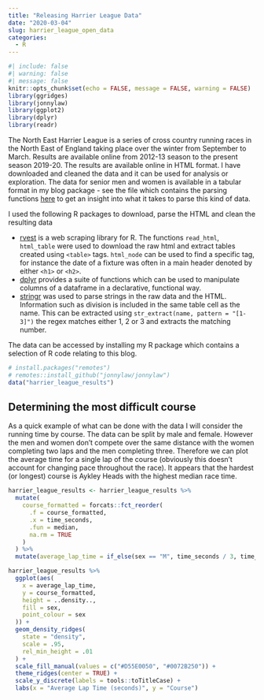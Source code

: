 ```yaml
---
title: "Releasing Harrier League Data"
date: "2020-03-04"
slug: harrier_league_open_data
categories:
  - R
---
```


```r
#| include: false
#| warning: false
#| message: false
knitr::opts_chunk$set(echo = FALSE, message = FALSE, warning = FALSE)
library(ggridges)
library(jonnylaw)
library(ggplot2)
library(dplyr)
library(readr)
```

The North East Harrier League is a series of cross country running races in the North East of England taking place over the winter from September to March. Results are available online from 2012-13 season to the present season 2019-20. The results are available online in HTML format. I have downloaded and cleaned the data and it can be used for analysis or exploration. The data for senior men and women is available in a tabular format in my blog package - see the file which contains the parsing functions [here](https://github.com/jonnylaw/jonnylaw/blob/master/R/harrier_league.R) to get an insight into what it takes to parse this kind of data. 

I used the following R packages to download, parse the HTML and clean the resulting data

- [rvest](https://rvest.tidyverse.org/) is a web scraping library for R. The functions `read_html`, `html_table` were used to download the raw html and extract tables created using `<table>` tags. `html_node` can be used to find a specific tag, for instance the date of a fixture was often in a main header denoted by either `<h1>` or `<h2>`.
- [dplyr](https://dplyr.tidyverse.org/) provides a suite of functions which can be used to manipulate columns of a dataframe in a declarative, functional way.
- [stringr](https://stringr.tidyverse.org/) was used to parse strings in the raw data and the HTML. Information such as division is included in the same table cell as the name. This can be extracted using `str_extract(name, pattern = "[1-3]")` the regex matches either 1, 2 or 3 and extracts the matching number.

The data can be accessed by installing my R package which contains a selection of R code relating to this blog.

```r
# install.packages("remotes")
# remotes::install_github("jonnylaw/jonnylaw")
data("harrier_league_results")
```

## Determining the most difficult course

As a quick example of what can be done with the data I will consider the running time by course. The data can be split by male and female. However the men and women don't compete over the same distance with the women completing two laps and the men completing three. Therefore we can plot the average time for a single lap of the course (obviously this doesn't account for changing pace throughout the race). It appears that the hardest (or longest) course is Aykley Heads with the highest median race time.

```r
harrier_league_results <- harrier_league_results %>%
  mutate(
    course_formatted = forcats::fct_reorder(
      .f = course_formatted,
      .x = time_seconds,
      .fun = median,
      na.rm = TRUE
    )
  ) %>%
  mutate(average_lap_time = if_else(sex == "M", time_seconds / 3, time_seconds / 2))

harrier_league_results %>% 
  ggplot(aes(
    x = average_lap_time,
    y = course_formatted,
    height = ..density..,
    fill = sex,
    point_colour = sex
  )) +
  geom_density_ridges(
    state = "density",
    scale = .95,
    rel_min_height = .01
  ) +
  scale_fill_manual(values = c("#D55E0050", "#0072B250")) +
  theme_ridges(center = TRUE) +
  scale_y_discrete(labels = tools::toTitleCase) +
  labs(x = "Average Lap Time (seconds)", y = "Course")
```